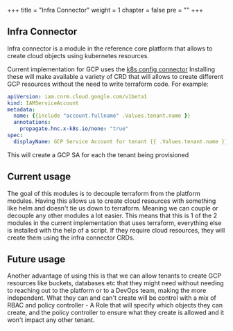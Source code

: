 +++
title = "Infra Connector"
weight = 1
chapter = false
pre = ""
+++

## Infra Connector

Infra connector is a module in the reference core platform that allows to create cloud objects using kubernetes resources.

Current implementation for GCP uses the [k8s config connector](https://github.com/GoogleCloudPlatform/k8s-config-connector)
Installing these will make available a variety of CRD that will allows to create different GCP resources without the need to write terraform code. For example:

```yaml
apiVersion: iam.cnrm.cloud.google.com/v1beta1
kind: IAMServiceAccount
metadata:
  name: {{include "account.fullname" .Values.tenant.name }}
  annotations:
    propagate.hnc.x-k8s.io/none: "true"
spec:
  displayName: GCP Service Account for tenant {{ .Values.tenant.name }}
```

This will create a GCP SA for each the tenant being provisioned

## Current usage

The goal of this modules is to decouple terraform from the platform modules. Having this allows us to create cloud resources with something like helm and doesn't tie us down to terraform. Meaning we can couple or decouple any other modules a lot easier.
This means that this is 1 of the 2 modules in the current implementation that uses terraform, everything else is installed with the help of a script. If they require cloud resources, they will create them using the infra connector CRDs.

## Future usage

Another advantage of using this is that we can allow tenants to create GCP resources like buckets, databases etc that they might need without needing to reaching out to the platform or to a DevOps team, making the more independent. What they can and can't create will be control with a mix of RBAC and policy controller - A Role that will specify which objects they can create, and the policy controller to ensure what they create is allowed and it won't impact any other tenant.
